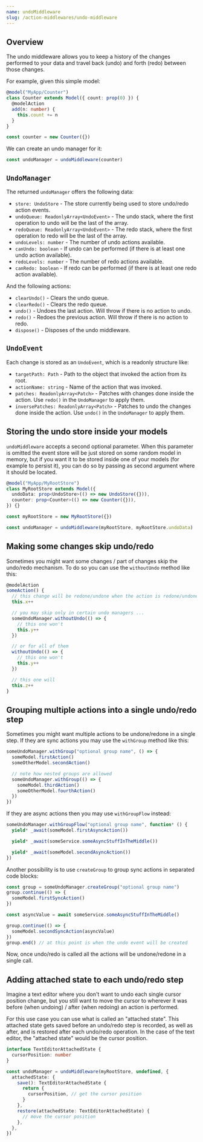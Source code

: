 ```yaml
---
name: undoMiddleware
slug: /action-middlewares/undo-middleware
---
```


## Overview

The undo middleware allows you to keep a history of the changes performed to your data and travel back (undo) and forth (redo) between those changes.

For example, given this simple model:

```ts
@model("MyApp/Counter")
class Counter extends Model({ count: prop(0) }) {
  @modelAction
  add(n: number) {
    this.count += n
  }
}

const counter = new Counter({})
```

We can create an undo manager for it:

```ts
const undoManager = undoMiddleware(counter)
```

## `UndoManager`

The returned `undoManager` offers the following data:

- `store: UndoStore` - The store currently being used to store undo/redo action events.
- `undoQueue: ReadonlyArray<UndoEvent>` - The undo stack, where the first operation to undo will be the last of the array.
- `redoQueue: ReadonlyArray<UndoEvent>` - The redo stack, where the first operation to redo will be the last of the array.
- `undoLevels: number` - The number of undo actions available.
- `canUndo: boolean` - If undo can be performed (if there is at least one undo action available).
- `redoLevels: number` - The number of redo actions available.
- `canRedo: boolean` - If redo can be performed (if there is at least one redo action available).

And the following actions:

- `clearUndo()` - Clears the undo queue.
- `clearRedo()` - Clears the redo queue.
- `undo()` - Undoes the last action. Will throw if there is no action to undo.
- `redo()` - Redoes the previous action. Will throw if there is no action to redo.
- `dispose()` - Disposes of the undo middleware.

## `UndoEvent`

Each change is stored as an `UndoEvent`, which is a readonly structure like:

- `targetPath: Path` - Path to the object that invoked the action from its root.
- `actionName: string` - Name of the action that was invoked.
- `patches: ReadonlyArray<Patch>` - Patches with changes done inside the action. Use `redo()` in the `UndoManager` to apply them.
- `inversePatches: ReadonlyArray<Patch>` - Patches to undo the changes done inside the action. Use `undo()` in the `UndoManager` to apply them.

## Storing the undo store inside your models

`undoMiddleware` accepts a second optional parameter. When this parameter is omitted the event store will be just stored on some random model in memory, but if you want it to be stored inside one of your models (for example to persist it), you can do so by passing as second argument where it should be located.

```ts
@model("MyApp/MyRootStore")
class MyRootStore extends Model({
  undoData: prop<UndoStore>(() => new UndoStore({})),
  counter: prop<Counter>(() => new Counter({})),
}) {}

const myRootStore = new MyRootStore({})

const undoManager = undoMiddleware(myRootStore, myRootStore.undoData)
```

## Making some changes skip undo/redo

Sometimes you might want some changes / part of changes skip the undo/redo mechanism. To do so you can use the `withoutUndo` method like this:

```ts
@modelAction
someAction() {
  // this change will be redone/undone when the action is redone/undone
  this.x++

  // you may skip only in certain undo managers ...
  someUndoManager.withoutUndo(() => {
    // this one won't
    this.y++
  })

  // or for all of them
  withoutUndo(() => {
    // this one won't
    this.y++
  })

  // this one will
  this.z++
}
```

## Grouping multiple actions into a single undo/redo step

Sometimes you might want multiple actions to be undone/redone in a single step. If they are sync actions you may use the `withGroup` method like this:

```ts
someUndoManager.withGroup("optional group name", () => {
  someModel.firstAction()
  someOtherModel.secondAction()

  // note how nested groups are allowed
  someUndoManager.withGroup(() => {
    someModel.thirdAction()
    someOtherModel.fourthAction()
  })
})
```

If they are async actions then you may use `withGroupFlow` instead:

```ts
someUndoManager.withGroupFlow("optional group name", function* () {
  yield* _await(someModel.firstAsyncAction())

  yield* _await(someService.someAsyncStuffInTheMiddle())

  yield* _await(someModel.secondAsyncAction())
})
```

Another possibility is to use `createGroup` to group sync actions in separated code blocks:

```ts
const group = someUndoManager.createGroup("optional group name")
group.continue(() => {
  someModel.firstSyncAction()
})

const asyncValue = await someService.someAsyncStuffInTheMiddle()

group.continue(() => {
  someModel.secondSyncAction(asyncValue)
})
group.end() // at this point is when the undo event will be created
```

Now, once undo/redo is called all the actions will be undone/redone in a single call.

## Adding attached state to each undo/redo step

Imagine a text editor where you don't want to undo each single cursor position change, but you still want to move the cursor to wherever it was before (when undoing) / after (when redoing) an action is performed.

For this use case you can use what is called an "attached state". This attached state gets saved before an undo/redo step is recorded, as well as after, and is restored after each undo/redo operation. In the case of the text editor, the "attached state" would be the cursor position.

```ts
interface TextEditorAttachedState {
  cursorPosition: number
}

const undoManager = undoMiddleware(myRootStore, undefined, {
  attachedState: {
    save(): TextEditorAttachedState {
      return {
        cursorPosition, // get the cursor position
      }
    },
    restore(attachedState: TextEditorAttachedState) {
      // move the cursor position
    },
  },
})
```
